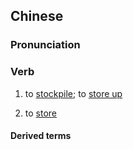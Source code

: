 {{also|存储}}
==Chinese==
{{zh-forms|s=存储}}

===Pronunciation===
{{zh-pron
|m=cún储
|c=cyun4 cyu5
|cat=v
}}

===Verb===
{{zh-verb}}

# to [[stockpile]]; to [[store up]]
# {{lb|zh|computing}} to [[store]]

====Derived terms====
{{zh-der|存儲器}}